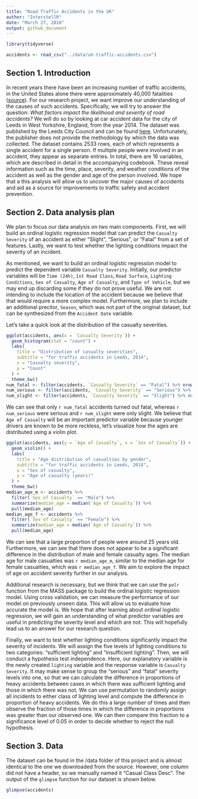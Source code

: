 ```yaml
---
title: "Road Traffic Accidents in the UK"
author: "InterstellR"
date: "March 27, 2018"
output: github_document
---
```


```r
library(tidyverse)
```

```r
accidents <- read_csv("../data/uk-traffic-accidents.csv")
```

## Section 1. Introduction

In recent years there have been an increasing number of traffic accidents, in the United States alone there were approximately 40,000 fatalities ([source](http://fortune.com/2017/02/15/traffic-deadliest-year/)). For our research project, we want improve our understanding of the causes of such accidents. Specifically, we will try to answer the question: *What factors impact the likelihood and severity of road accidents?* We will do so by looking at car accident data for the city of Leeds in West Yorkshire, England, from the year 2014. The dataset was published by the Leeds City Council and can be found [here](https://data.gov.uk/dataset/road-traffic-accidents/resource/fa7bb4b9-e4e5-41fd-a1c8-49103b35a60f). Unfortunately, the publisher does not provide the methodology by which the data was collected. The dataset contains 2533 rows, each of which represents a single accident for a single person. If multiple people were involved in an accident, they appear as separate entries. In total, there are 16 variables, which are described in detail in the accompanying codebook. These reveal information such as the time, place, severity, and weather conditions of the accident as well as the gender and age of the person involved. We hope that a this analysis will allow us to uncover the major causes of accidents and aid as a source for improvements to traffic safety and accident prevention. 

## Section 2. Data analysis plan

We plan to focus our data analysis on two main components. First, we will build an ordinal logistic regression model that can predict the `Casualty Severity` of an accident as either "Slight", "Serious", or "Fatal" from a set of features. Lastly, we want to test whether the lighting conditions impact the severity of an incident.

As mentioned, we want to build an ordinal logistic regression model to predict the dependent variable `Casualty Severity`. Initially, our predictor variables will be `Time (24h)`, `1st Road Class`, `Road Surface`, `Lighting Conditions`, `Sex of Casualty`, `Age of Casualty`, and `Type of Vehicle`, but we may end up discarding some if they do not prove useful. We are not intending to include the location of the accident because we believe that that would require a more complex model. Furthermore, we plan to include an additional precitor, `Season`, which was not part of the original dataset, but can be synthesized from the `Accident Date` variable.

Let's take a quick look at the distribution of the casualty severities.

```r
ggplot(accidents, aes(x = `Casualty Severity`)) +
  geom_histogram(stat = "count") +
  labs(
    title = "Distribution of casualty severities",
    subtitle = "for traffic accidents in Leeds, 2014",
    x = "Casualty severity",
    y = "Count"
  ) +
  theme_bw()
num_fatal <- filter(accidents, `Casualty Severity` == "Fatal") %>% nrow()
num_serious <- filter(accidents, `Casualty Severity` == "Serious") %>% nrow()
num_slight <- filter(accidents, `Casualty Severity` == "Slight") %>% nrow()
```

We can see that only `r num_fatal` accidents turned out fatal, whereas `r num_serious` were serious and `r num_slight` were only slight. We believe that `Age of Casualty` will be an important predictor variable because younger drivers are known to be more reckless, let's visualize how the ages are distributed using a violin plot.

```r
ggplot(accidents, aes(y = `Age of Casualty`, x = `Sex of Casualty`)) +
  geom_violin() +
  labs(
    title = "Age distribution of casualties by gender",
    subtitle = "for traffic accidents in Leeds, 2014",
    x = "Sex of casualty",
    y = "Age of casualty (years)"
  ) +
  theme_bw()
median_age_m <- accidents %>%
  filter(`Sex of Casualty` == "Male") %>%
  summarize(median_age = median(`Age of Casualty`)) %>%
  pull(median_age)
median_age_f <- accidents %>%
  filter(`Sex of Casualty` == "Female") %>%
  summarize(median_age = median(`Age of Casualty`)) %>%
  pull(median_age)
```

We can see that a large proportion of people were around 25 years old. Furthermore, we can see that there does not appear to be a significant difference in the distribution of male and female casualty ages. The median age for male casualties was `r median_age_m`, similar to the median age for female casualties, which was `r median_age_f`. We aim to explore the impact of age on accident severity further in our analysis.

Additional research is necessary, but we think that we can use the `polr` function from the MASS package to build the ordinal logistic regression model. Using cross validation, we can measure the performance of our model on previously unseen data. This will allow us to evaluate how accurate the model is. We hope that after learning about ordinal logistic regression, we will gain an understanding of what predictor variables are useful in predicting the severity level and which are not. This will hopefully lead us to an answer for our research question.

Finally, we want to test whether lighting conditions significantly impact the severity of incidents. We will assign the five levels of lighting conditions to two categories: "sufficient lighting" and "insufficient lighting". Then, we will conduct a hypothesis test independence. Here, our explanatory variable is the newly created `lighting` variable and the response variable is `Casualty Severity`. It may make sense to group the "serious" and "fatal" severity levels into one, so that we can calculate the difference in proportions of heavy accidents between cases in which there was sufficient lighting and those in which there was not. We can use permutation to randomly assign all incidents to either class of lighting level and compute the difference in proportion of heavy accidents. We do this a large number of times and then observe the fraction of those times in which the difference in proportions was greater than our observed one. We can then compare this fraction to a significance level of 0.05 in order to decide whether to reject the null hypothesis.

## Section 3. Data

The dataset can be found in the /data folder of this project and is almost identical to the one we downloaded from the source. However, one column did not have a header, so we manually named it "Casual Class Desc". The output of the `glimpse` function for our dataset is shown below.

```r
glimpse(accidents)
```
